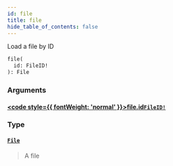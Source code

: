 ```yaml
---
id: file
title: file
hide_table_of_contents: false
---
```








Load a file by ID

```graphql
file(
  id: FileID!
): File
```


### Arguments

#### [<code style={{ fontWeight: 'normal' }}>file.<b>id</b></code>](#)<Bullet />[`FileID!`](/reference/api/scalars/file-id) <Badge class="secondary" text="non-null"/> <Badge class="secondary" text="scalar"/>
> 
> 

### Type

#### [`File`](/reference/api/objects/file) <Badge class="secondary" text="object"/>
> A file
> 





